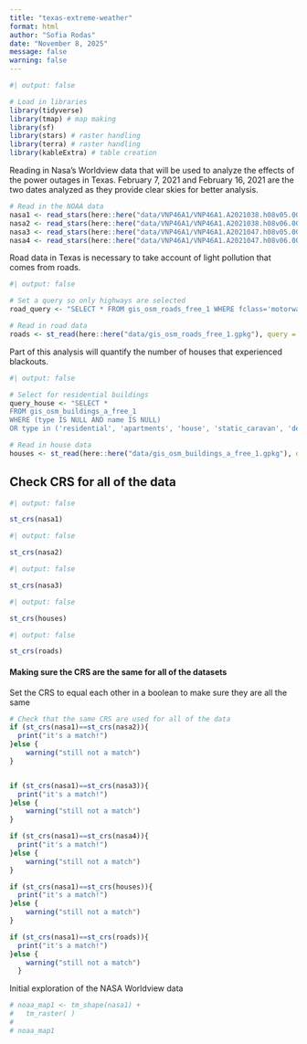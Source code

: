 ```yaml
---
title: "texas-extreme-weather"
format: html
author: "Sofia Rodas"
date: "November 8, 2025"
message: false
warning: false
---
```


```r
#| output: false

# Load in libraries
library(tidyverse)
library(tmap) # map making
library(sf)
library(stars) # raster handling
library(terra) # raster handling
library(kableExtra) # table creation

```
Reading in Nasa's Worldview data that will be used to analyze the effects of the power outages in Texas. February 7, 2021 and February 16, 2021 are the two dates analyzed as they provide clear skies for better analysis.
```r
# Read in the NOAA data
nasa1 <- read_stars(here::here("data/VNP46A1/VNP46A1.A2021038.h08v05.001.2021039064328.tif"))
nasa2 <- read_stars(here::here("data/VNP46A1/VNP46A1.A2021038.h08v06.001.2021039064329.tif"))
nasa3 <- read_stars(here::here("data/VNP46A1/VNP46A1.A2021047.h08v05.001.2021048091106.tif"))
nasa4 <- read_stars(here::here("data/VNP46A1/VNP46A1.A2021047.h08v06.001.2021048091105.tif"))
```
Road data in Texas is necessary to take account of light pollution that comes from roads. 
```r
#| output: false

# Set a query so only highways are selected
road_query <- "SELECT * FROM gis_osm_roads_free_1 WHERE fclass='motorway'"

# Read in road data
roads <- st_read(here::here("data/gis_osm_roads_free_1.gpkg"), query = road_query)

```
Part of this analysis will quantify the number of houses that experienced blackouts.
```r
#| output: false

# Select for residential buildings
query_house <- "SELECT *
FROM gis_osm_buildings_a_free_1
WHERE (type IS NULL AND name IS NULL)
OR type in ('residential', 'apartments', 'house', 'static_caravan', 'detached')"

# Read in house data
houses <- st_read(here::here("data/gis_osm_buildings_a_free_1.gpkg"), query = query_house)
```
## Check CRS for all of the data
```r
#| output: false

st_crs(nasa1)
```
```r
#| output: false

st_crs(nasa2)
```
```r
#| output: false

st_crs(nasa3)
```
```r
#| output: false

st_crs(houses)
```
```r
#| output: false

st_crs(roads)
```
#### Making sure the CRS are the same for all of the datasets
Set the CRS to equal each other in a boolean to make sure they are all the same
```r
# Check that the same CRS are used for all of the data
if (st_crs(nasa1)==st_crs(nasa2)){
  print("it's a match!")
}else {
    warning("still not a match")
}


if (st_crs(nasa1)==st_crs(nasa3)){
  print("it's a match!")
}else {
    warning("still not a match")
}

if (st_crs(nasa1)==st_crs(nasa4)){
  print("it's a match!")
}else {
    warning("still not a match")
}

if (st_crs(nasa1)==st_crs(houses)){
  print("it's a match!")
}else {
    warning("still not a match")
}

if (st_crs(nasa1)==st_crs(roads)){
  print("it's a match!")
}else {
    warning("still not a match")
  }
```

Initial exploration of the NASA Worldview data
```r
# noaa_map1 <- tm_shape(nasa1) +
#   tm_raster( )
# 
# noaa_map1
```

